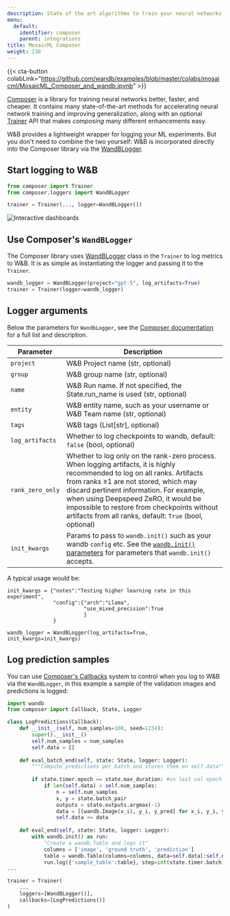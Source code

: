 ```yaml
---
description: State of the art algorithms to train your neural networks
menu:
  default:
    identifier: composer
    parent: integrations
title: MosaicML Composer
weight: 230
---
```

{{< cta-button colabLink="https://github.com/wandb/examples/blob/master/colabs/mosaicml/MosaicML_Composer_and_wandb.ipynb" >}}

[Composer](https://github.com/mosaicml/composer) is a library for training neural networks better, faster, and cheaper. It contains many state-of-the-art methods for accelerating neural network training and improving generalization, along with an optional [Trainer](https://docs.mosaicml.com/projects/composer/en/stable/trainer/using_the_trainer.html) API that makes _composing_ many different enhancements easy.

W&B provides a lightweight wrapper for logging your ML experiments. But you don't need to combine the two yourself: W&B is incorporated directly into the Composer library via the [WandBLogger](https://docs.mosaicml.com/projects/composer/en/stable/trainer/file_uploading.html#weights-biases-artifacts).

## Start logging to W&B

```python
from composer import Trainer
from composer.loggers import WandBLogger

trainer = Trainer(..., logger=WandBLogger())
```

<Frame>
    <img src="/images/integrations/n6P7K4M.gif" alt="Interactive dashboards"  />
</Frame>

## Use Composer's `WandBLogger`

The Composer library uses [WandBLogger](https://docs.mosaicml.com/projects/composer/en/stable/trainer/file_uploading.html#weights-biases-artifacts) class in the `Trainer` to log metrics to W&B. It is as simple as instantiating the logger and passing it to the `Trainer`.

```python
wandb_logger = WandBLogger(project="gpt-5", log_artifacts=True)
trainer = Trainer(logger=wandb_logger)
```

## Logger arguments

Below the parameters for `WandbLogger`, see the [Composer documentation](https://docs.mosaicml.com/projects/composer/en/stable/api_reference/generated/composer.loggers.WandBLogger.html) for a full list and description.

| Parameter                       | Description                                                                                                                                                                                                                                                                                                                                                              |
| ------------------------------- | ------------------------------------------------------------------------------------------------------------------------------------------------------------------------------------------------------------------------------------------------------------------------------------------------------------------------------------------------------------------------ |
| `project`                 | W&B Project name (str, optional)
| `group`                   | W&B group name (str, optional)
| `name`                   |  W&B Run name. If not specified, the State.run_name is used (str, optional)
| `entity`                   | W&B entity name, such as your username or W&B Team name (str, optional)
| `tags`                   | W&B tags (List[str], optional)
| `log_artifacts`                 | Whether to log checkpoints to wandb, default: `false` (bool, optional)|
| `rank_zero_only`         | Whether to log only on the rank-zero process. When logging artifacts, it is highly recommended to log on all ranks. Artifacts from ranks ≥1 are not stored, which may discard pertinent information. For example, when using Deepspeed ZeRO, it would be impossible to restore from checkpoints without artifacts from all ranks, default: `True` (bool, optional)
| `init_kwargs`                   | Params to pass to `wandb.init()` such as your wandb `config` etc. See the [`wandb.init()` parameters](/ref/python/sdk/functions/init) for parameters that `wandb.init()` accepts.

A typical usage would be:

```
init_kwargs = {"notes":"Testing higher learning rate in this experiment", 
               "config":{"arch":"Llama",
                         "use_mixed_precision":True
                         }
               }

wandb_logger = WandBLogger(log_artifacts=True, init_kwargs=init_kwargs)
```

## Log prediction samples

You can use [Composer's Callbacks](https://docs.mosaicml.com/projects/composer/en/stable/trainer/callbacks.html) system to control when you log to W&B via the `WandBLogger`, in this example a sample of the validation images and predictions is logged:

```python
import wandb
from composer import Callback, State, Logger

class LogPredictions(Callback):
    def __init__(self, num_samples=100, seed=1234):
        super().__init__()
        self.num_samples = num_samples
        self.data = []
        
    def eval_batch_end(self, state: State, logger: Logger):
        """Compute predictions per batch and stores them on self.data"""
        
        if state.timer.epoch == state.max_duration: #on last val epoch
            if len(self.data) < self.num_samples:
                n = self.num_samples
                x, y = state.batch_pair
                outputs = state.outputs.argmax(-1)
                data = [[wandb.Image(x_i), y_i, y_pred] for x_i, y_i, y_pred in list(zip(x[:n], y[:n], outputs[:n]))]
                self.data += data
            
    def eval_end(self, state: State, logger: Logger):
        with wandb.init() as run:
            "Create a wandb.Table and logs it"
            columns = ['image', 'ground truth', 'prediction']
            table = wandb.Table(columns=columns, data=self.data[:self.num_samples])
            run.log({'sample_table':table}, step=int(state.timer.batch))         
...

trainer = Trainer(
    ...
    loggers=[WandBLogger()],
    callbacks=[LogPredictions()]
)
```